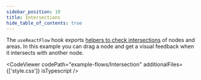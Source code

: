 ```yaml
---
sidebar_position: 10
title: Intersections
hide_table_of_contents: true
---
```



The `useReactFlow` hook exports [helpers to check intersections](/docs/api/react-flow-instance/#intersections) of nodes and areas. In this example you can drag a node and get a visual feedback when it intersects with another node.

<CodeViewer codePath="example-flows/Intersection" additionalFiles={['style.css']} isTypescript />
